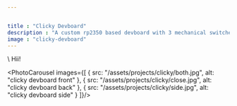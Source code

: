 ```yaml
---


title : "Clicky Devboard"
description : "A custom rp2350 based devboard with 3 mechanical switches"
image : "clicky-devboard"
---
```



<Link link="" icon_str="github" text="github repo"/>
\
Hii!


<PhotoCarousel images={[
  {
    src: "/assets/projects/clicky/both.jpg",
    alt: "clicky devboard front"
  }, {
    src: "/assets/projects/clicky/close.jpg",
    alt: "clicky devboard back"
  }, {
    src: "/assets/projects/clicky/side.jpg",
    alt: "clicky devboard side"
  }
]}/>
